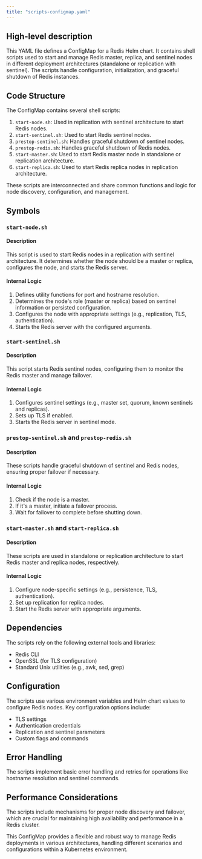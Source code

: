 ```yaml
---
title: "scripts-configmap.yaml"
---
```


## High-level description

This YAML file defines a ConfigMap for a Redis Helm chart. It contains shell scripts used to start and manage Redis master, replica, and sentinel nodes in different deployment architectures (standalone or replication with sentinel). The scripts handle configuration, initialization, and graceful shutdown of Redis instances.

## Code Structure

The ConfigMap contains several shell scripts:
1. `start-node.sh`: Used in replication with sentinel architecture to start Redis nodes.
2. `start-sentinel.sh`: Used to start Redis sentinel nodes.
3. `prestop-sentinel.sh`: Handles graceful shutdown of sentinel nodes.
4. `prestop-redis.sh`: Handles graceful shutdown of Redis nodes.
5. `start-master.sh`: Used to start Redis master node in standalone or replication architecture.
6. `start-replica.sh`: Used to start Redis replica nodes in replication architecture.

These scripts are interconnected and share common functions and logic for node discovery, configuration, and management.

## Symbols

### `start-node.sh`
#### Description
This script is used to start Redis nodes in a replication with sentinel architecture. It determines whether the node should be a master or replica, configures the node, and starts the Redis server.

#### Internal Logic
1. Defines utility functions for port and hostname resolution.
2. Determines the node's role (master or replica) based on sentinel information or persisted configuration.
3. Configures the node with appropriate settings (e.g., replication, TLS, authentication).
4. Starts the Redis server with the configured arguments.

### `start-sentinel.sh`
#### Description
This script starts Redis sentinel nodes, configuring them to monitor the Redis master and manage failover.

#### Internal Logic
1. Configures sentinel settings (e.g., master set, quorum, known sentinels and replicas).
2. Sets up TLS if enabled.
3. Starts the Redis server in sentinel mode.

### `prestop-sentinel.sh` and `prestop-redis.sh`
#### Description
These scripts handle graceful shutdown of sentinel and Redis nodes, ensuring proper failover if necessary.

#### Internal Logic
1. Check if the node is a master.
2. If it's a master, initiate a failover process.
3. Wait for failover to complete before shutting down.

### `start-master.sh` and `start-replica.sh`
#### Description
These scripts are used in standalone or replication architecture to start Redis master and replica nodes, respectively.

#### Internal Logic
1. Configure node-specific settings (e.g., persistence, TLS, authentication).
2. Set up replication for replica nodes.
3. Start the Redis server with appropriate arguments.

## Dependencies
The scripts rely on the following external tools and libraries:
- Redis CLI
- OpenSSL (for TLS configuration)
- Standard Unix utilities (e.g., awk, sed, grep)

## Configuration
The scripts use various environment variables and Helm chart values to configure Redis nodes. Key configuration options include:
- TLS settings
- Authentication credentials
- Replication and sentinel parameters
- Custom flags and commands

## Error Handling
The scripts implement basic error handling and retries for operations like hostname resolution and sentinel commands.

## Performance Considerations
The scripts include mechanisms for proper node discovery and failover, which are crucial for maintaining high availability and performance in a Redis cluster.

This ConfigMap provides a flexible and robust way to manage Redis deployments in various architectures, handling different scenarios and configurations within a Kubernetes environment.